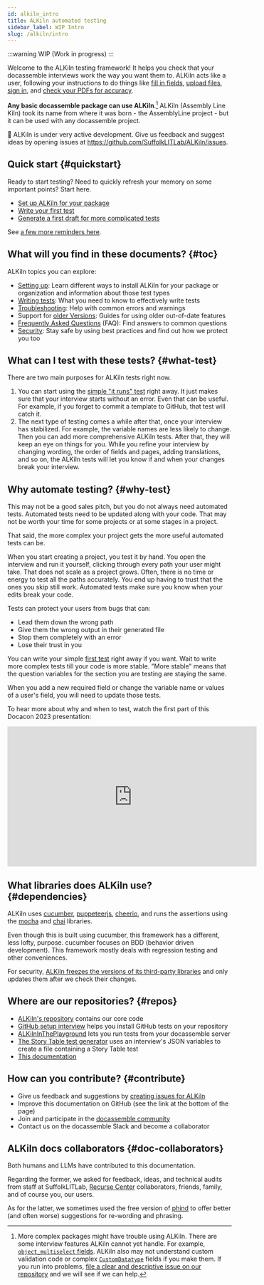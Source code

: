 ```yaml
---
id: alkiln_intro
title: ALKiln automated testing
sidebar_label: WIP Intro
slug: /alkiln/intro
---
```


:::warning
WIP (Work in progress)
:::


Welcome to the ALKiln testing framework! It helps you check that your docassemble interviews work the way you want them to. ALKiln acts like a user, following your instructions to do things like [fill in fields](writing_tests.mdx#story-table), [upload files](writing_tests.mdx#upload), [sign in](writing_tests.mdx#sign-in), and [check your PDFs for accuracy](writing_tests.mdx#compare-files).

**Any basic docassemble package can use ALKiln**.[^basic] ALKiln (Assembly Line Kiln) took its name from where it was born - the AssemblyLine project - but it can be used with any docassemble project.<!-- It does come with features that are especially useful for AssemblyLine users.-->

🚧 ALKiln is under very active development. Give us feedback and suggest ideas by opening issues at https://github.com/SuffolkLITLab/ALKiln/issues.


## Quick start {#quickstart}

Ready to start testing? Need to quickly refresh your memory on some important points? Start here.

- [Set up ALKiln for your package](setup.mdx#recommended)
- [Write your first test](setup.mdx#first-test)
- [Generate a first draft for more complicated tests](https://plocket.github.io/alkiln_story/)

See [a few more reminders here](writing_tests.mdx#refresh).


## What will you find in these documents? {#toc}

ALKiln topics you can explore:

<!-- Change "setup" to "install"? -->

- [Setting up](setup.mdx): Learn different ways to install ALKiln for your package or organization and information about those test types
- [Writing tests](writing_tests.mdx): What you need to know to effectively write tests
- [Troubleshooting](troubleshooting.mdx): Help with common errors and warnings
- Support for [older Versions](older_versions.mdx): Guides for using older out-of-date features
- [Frequently Asked Questions](writing_tests.mdx#faq) (FAQ): Find answers to common questions
- [Security](security.mdx): Stay safe by using best practices and find out how we protect you too


## What can I test with these tests? {#what-test}

There are two main purposes for ALKiln tests right now.

1. You can start using the [simple "it runs" test](setup.mdx#first-test) right away. It just makes sure that your interview starts without an error. Even that can be useful. For example, if you forget to commit a template to GitHub, that test will catch it.
1. The next type of testing comes a while after that, once your interview has stabilized. For example, the variable names are less likely to change. Then you can add more comprehensive ALKiln tests. After that, they will keep an eye on things for you. While you refine your interview by changing wording, the order of fields and pages, adding translations, and so on, the ALKiln tests will let you know if and when your changes break your interview.


## Why automate testing? {#why-test}

This may not be a good sales pitch, but you do not always need automated tests. Automated tests need to be updated along with your code. That may not be worth your time for some projects or at some stages in a project.

That said, the more complex your project gets the more useful automated tests can be.

When you start creating a project, you test it by hand. You open the interview and run it yourself, clicking through every path your user might take. That does not scale as a project grows. Often, there is no time or energy to test all the paths accurately. You end up having to trust that the ones you skip still work. Automated tests make sure you know when your edits break your code.

Tests can protect your users from bugs that can:

- Lead them down the wrong path
- Give them the wrong output in their generated file
- Stop them completely with an error
- Lose their trust in you

You can write your simple [first test](setup.mdx#first-test) right away if you want. Wait to write more complex tests till your code is more stable. "More stable" means that the question variables for the section you are testing are staying the same.

When you add a new required field or change the variable name or values of a user's field, you will need to update those tests.

To hear more about why and when to test, watch the first part of this Docacon 2023 presentation:

<iframe width="560" height="315" src="https://www.youtube-nocookie.com/embed/TcLFA9a1bHs" title="Assembly Line Kiln testing framework at Docacon 2023 - Why test?" frameborder="0" allow="accelerometer; clipboard-write; encrypted-media; gyroscope; picture-in-picture; web-share; fullscreen" allowfullscreen></iframe>

<!-- Other tools that can help with problems managing running interviews: (maybe another section)
- When there's an error, give your users their data so they haven't wasted their time
- Get alerts when your server goes down
- Check that specific interviews are still running
 -->

## What libraries does ALKiln use? {#dependencies}

ALKiln uses [cucumber](https://cucumber.io/), [puppeteerjs](https://pptr.dev/), [cheerio](https://cheerio.js.org/), and runs the assertions using the [mocha](https://mochajs.org/) and [chai](https://www.chaijs.com/) libraries.

Even though this is built using cucumber, this framework has a different, less lofty, purpose. cucumber focuses on BDD (behavior driven development). This framework mostly deals with regression testing and other conveniences.

For security, [ALKiln freezes the versions of its third-party libraries](#alkiln-freezes-dependencies) and only updates them after we check their changes.


## Where are our repositories? {#repos}

- [ALKiln's repository](https://github.com/SuffolkLITLab/ALKiln) contains our core code
- [GitHub setup interview](https://github.com/SuffolkLITLab/docassemble-ALKilnSetup) helps you install GitHub tests on your repository
- [ALKilnInThePlayground](https://github.com/SuffolkLITLab/docassemble-ALKilnInThePlayground) lets you run tests from your docassemble server <!-- '...lets you run <AutoDIY/> tests from... ' -->
- [The Story Table test generator](https://github.com/plocket/alkiln_story) uses an interview's JSON variables to create a file containing a Story Table test
- [This documentation](https://github.com/SuffolkLITLab/docassemble-AssemblyLine-documentation/tree/main/docs/alkiln)


## How can you contribute? {#contribute}

<!-- Keep it simple. Just 2 repos -->

- Give us feedback and suggestions by [creating issues for ALKiln](https://github.com/SuffolkLITLab/ALKiln/issues)
- Improve this documentation on GitHub (see the link at the bottom of the page)
- Join and participate in the [docassemble community](https://docassemble.org/docs/support.html#slack)
- Contact us on the docassemble Slack and become a collaborator


## ALKiln docs collaborators {#doc-collaborators}

Both humans and LLMs have contributed to this documentation.

Regarding the former, we asked for feedback, ideas, and technical audits from staff at SuffolkLITLab, [Recurse Center](https://www.recurse.com/) collaborators, friends, family, and of course you, our users.

As for the latter, we sometimes used the free version of [phind](https://www.phind.com) to offer better (and often worse) suggestions for re-wording and phrasing.


[^basic]: More complex packages might have trouble using ALKiln. There are some interview features ALKiln cannot yet handle. For example, [`object_multiselect` fields](https://docassemble.org/docs/fields.html#object_multiselect). ALKiln also may not understand custom validation code or complex [`CustomDatatype`](https://docassemble.org/docs/fields.html#custom%20datatype) fields if you make them. If you run into problems, [file a clear and descriptive issue on our repository](https://github.com/SuffolkLITLab/ALKiln/issues) and we will see if we can help.
